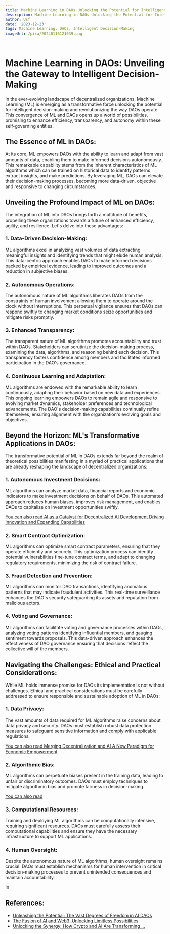 ```yaml
---
title: Machine Learning in DAOs Unlocking the Potential for Intelligent Decision-Making
description: Machine Learning in DAOs Unlocking the Potential for Intelligent Decision-Making
author: Usf
date: '2023-12-23'
tags: Machine Learning, DAOs, Intelligent Decision-Making
imageUrl: /pixa/20240116121039.png

---
```

# Machine Learning in DAOs: Unveiling  the Gateway to Intelligent Decision-Making

In the ever-evolving landscape of decentralized organizations,  Machine Learning (ML) is emerging  as a transformative force unlocking  the potential for intelligent decision-making and revolutionizing the way DAOs operate.  This convergence of ML and DAOs opens up a  world of possibilities,  promising to enhance efficiency, transparency, and autonomy within these self-governing entities.

## The Essence  of ML in DAOs:
At its core, ML empowers DAOs with the ability to learn and adapt from vast amounts of data, enabling them to make informed decisions autonomously. This remarkable capability stems from the inherent characteristics of  ML algorithms which can be trained on historical data to identify patterns extract insights, and make predictions. By leveraging ML, DAOs can elevate their decision-making processes, becoming more data-driven, objective and responsive to changing circumstances.

## Unveiling the Profound Impact of  ML on DAOs:
The integration of ML into DAOs brings  forth a multitude of benefits,  propelling these  organizations towards a future of enhanced efficiency, agility, and resilience. Let's delve into these advantages:

### 1. Data-Driven Decision-Making:
ML  algorithms  excel in analyzing vast volumes of data extracting meaningful insights and identifying trends that might elude human analysis. This  data-centric approach enables DAOs to make informed decisions backed by empirical  evidence, leading to improved outcomes  and a reduction in subjective biases.

### 2. Autonomous Operations:
The autonomous nature of ML algorithms liberates DAOs from  the constraints of human involvement allowing them to operate around the clock without interruptions.  This perpetual vigilance ensures that DAOs can respond swiftly  to changing market  conditions seize opportunities and mitigate risks promptly.

###  3. Enhanced Transparency:
The transparent nature of ML algorithms promotes  accountability and trust within DAOs. Stakeholders can scrutinize the decision-making process, examining  the data, algorithms, and reasoning behind  each decision. This transparency fosters confidence among  members and facilitates informed participation in the DAO's governance.

### 4. Continuous Learning  and Adaptation:
ML algorithms are endowed with the remarkable ability  to learn continuously, adapting their behavior based on new data and experiences. This ongoing learning empowers  DAOs to  remain agile and responsive to evolving market  dynamics, stakeholder  preferences and technological advancements. The  DAO's decision-making capabilities continually refine themselves, ensuring alignment with the organization's evolving goals and objectives.

## Beyond  the Horizon:  ML's Transformative Applications in  DAOs:
The transformative potential  of ML in DAOs extends far beyond the realm  of theoretical possibilities manifesting in  a  myriad of practical applications that are already reshaping the landscape of decentralized organizations:

### 1. Autonomous Investment Decisions:
ML algorithms can analyze  market data, financial reports and economic indicators to make investment decisions on behalf of DAOs. This automated approach reduces human biases, improves risk management, and enables DAOs to capitalize on investment opportunities swiftly.

[You can also  read AI as a Catalyst  for Decentralized AI Development Driving Innovation and Expanding Capabilities](AI%20as%20a%20Catalyst%20for%20Decentralized%20AI%20Development%20Driving%20Innovation%20and%20Expanding%20Capabilities)


### 2. Smart Contract Optimization:
ML algorithms can optimize  smart contract parameters, ensuring  that they operate efficiently and securely. This optimization process can  identify potential vulnerabilities  fine-tune contract terms, and adapt to changing regulatory requirements, minimizing the  risk of contract failure.

### 3. Fraud Detection  and Prevention:
ML algorithms can monitor DAO transactions, identifying anomalous patterns  that may indicate fraudulent activities. This real-time surveillance enhances the DAO's security safeguarding its assets and reputation from malicious actors.

### 4. Voting and Governance:
ML algorithms can facilitate voting and governance processes within DAOs, analyzing voting patterns identifying influential members,  and gauging  sentiment towards proposals. This data-driven approach enhances the effectiveness of  DAO governance ensuring that decisions reflect  the collective will of the members.

## Navigating the Challenges: Ethical and Practical Considerations:
While ML holds immense promise for DAOs its implementation is not  without challenges. Ethical and practical considerations must be carefully addressed to ensure responsible and sustainable adoption of ML in DAOs:

###  1.  Data Privacy:
The vast amounts of data required for ML algorithms raise concerns  about data privacy  and security. DAOs must establish robust data protection measures to safeguard sensitive information and comply with applicable regulations.

[You can also read Merging Decentralization and AI A New Paradigm for Economic Empowerment](Merging%20Decentralization%20and%20AI%20A%20New%20Paradigm%20for%20Economic%20Empowerment)


### 2. Algorithmic Bias:
ML  algorithms  can perpetuate biases present in  the  training data, leading to unfair or discriminatory outcomes. DAOs must employ techniques  to mitigate algorithmic bias and promote fairness in  decision-making.

[You can also read ]()


### 3. Computational Resources:
Training and  deploying ML algorithms can be  computationally intensive, requiring significant resources. DAOs must carefully assess their computational  capabilities and ensure they  have the necessary infrastructure to support ML applications.

### 4. Human Oversight:
Despite the autonomous  nature  of ML algorithms, human oversight remains crucial.  DAOs must establish mechanisms for human intervention in critical decision-making processes to  prevent unintended consequences  and maintain accountability.

In

## References:
- [Unleashing the Potential: The Vast Degrees of Freedom in AI DAOs](https://www.linkedin.com/pulse/unleashing-potential-vast-degrees-freedom-ai-daos-gary-ramah)
- [The Fusion of AI and Web3: Unlocking Limitless Possibilities](https://www.linkedin.com/pulse/fusion-ai-web3-unlocking-limitless-possibilities-boudy-de-geer)
- [Unlocking the Synergy: How Crypto and AI Are Transforming ...](https://medium.com/@justincustardo/unlocking-the-synergy-how-crypto-and-ai-are-transforming-machine-learning-3d0be126773)
